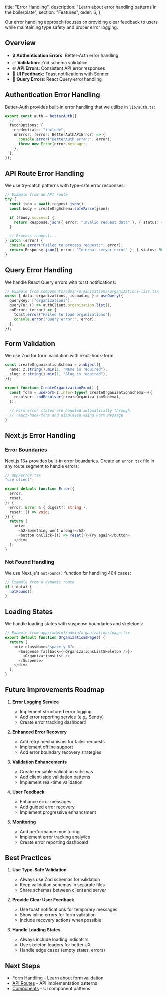   title: "Error Handling",
  description: "Learn about error handling patterns in the boilerplate",
  section: "Features",
  order: 6,
};

Our error handling approach focuses on providing clear feedback to users while maintaining type safety and proper error logging.

## Overview

- 🔒 **Authentication Errors**: Better-Auth error handling
- ✅ **Validation**: Zod schema validation
- 🌐 **API Errors**: Consistent API error responses
- 🎨 **UI Feedback**: Toast notifications with Sonner
- 🔄 **Query Errors**: React Query error handling

## Authentication Error Handling

Better-Auth provides built-in error handling that we utilize in `lib/auth.ts`:

```typescript
export const auth = betterAuth({
  // ...
  fetchOptions: {
    credentials: "include",
    onError: (error: BetterAuthAPIError) => {
      console.error("BetterAuth error:", error);
      throw new Error(error.message);
    },
  },
});
```

## API Route Error Handling

We use try-catch patterns with type-safe error responses:

```typescript
// Example from an API route
try {
  const json = await request.json();
  const body = createOrgSchema.safeParse(json);

  if (!body.success) {
    return Response.json({ error: "Invalid request data" }, { status: 400 });
  }

  // Process request...
} catch (error) {
  console.error("Failed to process request:", error);
  return Response.json({ error: "Internal server error" }, { status: 500 });
}
```

## Query Error Handling

We handle React Query errors with toast notifications:

```typescript
// Example from components/admin/organizations/organizations-list.tsx
const { data: organizations, isLoading } = useQuery({
  queryKey: ["organizations"],
  queryFn: () => authClient.organization.list(),
  onError: (error) => {
    toast.error("Failed to load organizations");
    console.error("Query error:", error);
  },
});
```

## Form Validation

We use Zod for form validation with react-hook-form:

```typescript
const createOrganizationSchema = z.object({
  name: z.string().min(1, "Name is required"),
  slug: z.string().min(1, "Slug is required"),
});

export function CreateOrganizationForm() {
  const form = useForm<z.infer<typeof createOrganizationSchema>>({
    resolver: zodResolver(createOrganizationSchema),
  });

  // Form error states are handled automatically through
  // react-hook-form and displayed using Form.Message
}
```

## Next.js Error Handling

### Error Boundaries

Next.js 13+ provides built-in error boundaries. Create an `error.tsx` file in any route segment to handle errors:

```typescript
// app/error.tsx
"use client";

export default function Error({
  error,
  reset,
}: {
  error: Error & { digest?: string };
  reset: () => void;
}) {
  return (
    <div>
      <h2>Something went wrong!</h2>
      <button onClick={() => reset()}>Try again</button>
    </div>
  );
}
```

### Not Found Handling

We use Next.js's `notFound()` function for handling 404 cases:

```typescript
// Example from a dynamic route
if (!data) {
  notFound();
}
```

## Loading States

We handle loading states with suspense boundaries and skeletons:

```typescript
// Example from app/(admin)/admin/organizations/page.tsx
export default function OrganizationsPage() {
  return (
    <div className="space-y-6">
      <Suspense fallback={<OrganizationsListSkeleton />}>
        <OrganizationsList />
      </Suspense>
    </div>
  );
}
```

## Future Improvements Roadmap

1. **Error Logging Service**

   - Implement structured error logging
   - Add error reporting service (e.g., Sentry)
   - Create error tracking dashboard

2. **Enhanced Error Recovery**

   - Add retry mechanisms for failed requests
   - Implement offline support
   - Add error boundary recovery strategies

3. **Validation Enhancements**

   - Create reusable validation schemas
   - Add client-side validation patterns
   - Implement real-time validation

4. **User Feedback**

   - Enhance error messages
   - Add guided error recovery
   - Implement progressive enhancement

5. **Monitoring**
   - Add performance monitoring
   - Implement error tracking analytics
   - Create error reporting dashboard

## Best Practices

1. **Use Type-Safe Validation**

   - Always use Zod schemas for validation
   - Keep validation schemas in separate files
   - Share schemas between client and server

2. **Provide Clear User Feedback**

   - Use toast notifications for temporary messages
   - Show inline errors for form validation
   - Include recovery actions when possible

3. **Handle Loading States**
   - Always include loading indicators
   - Use skeleton loaders for better UX
   - Handle edge cases (empty states, errors)

## Next Steps

- [Form Handling](/docs/features/forms) - Learn about form validation
- [API Routes](/docs/features/api-routes) - API implementation patterns
- [Components](/docs/features/ui-components) - UI component patterns
